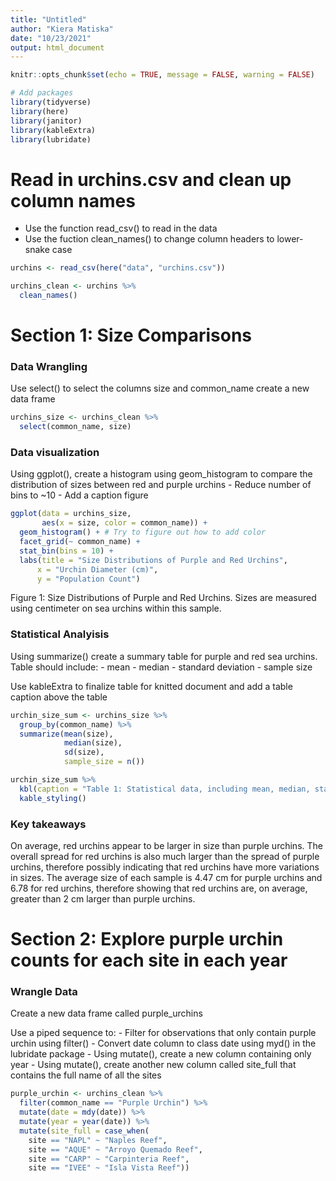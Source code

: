 ```yaml
---
title: "Untitled"
author: "Kiera Matiska"
date: "10/23/2021"
output: html_document
---
```


```r
knitr::opts_chunk$set(echo = TRUE, message = FALSE, warning = FALSE)

# Add packages
library(tidyverse)
library(here)
library(janitor)
library(kableExtra)
library(lubridate)
```

# Read in urchins.csv and clean up column names

- Use the function read_csv() to read in the data
- Use the fuction clean_names() to change column headers to lower-snake case

```r
urchins <- read_csv(here("data", "urchins.csv"))

urchins_clean <- urchins %>% 
  clean_names()
```

# Section 1: Size Comparisons

### Data Wrangling

Use select() to select the columns size and common_name create a new data frame

```r
urchins_size <- urchins_clean %>% 
  select(common_name, size)
```


### Data visualization

Using ggplot(), create a histogram using geom_histogram to compare the distribution of sizes between red and purple urchins
- Reduce number of bins to ~10
- Add a caption figure

```r
ggplot(data = urchins_size,
       aes(x = size, color = common_name)) +
  geom_histogram() + # Try to figure out how to add color
  facet_grid(~ common_name) +
  stat_bin(bins = 10) +
  labs(title = "Size Distributions of Purple and Red Urchins",
      x = "Urchin Diameter (cm)",
      y = "Population Count")
```

Figure 1: Size Distributions of Purple and Red Urchins. Sizes are measured using centimeter on sea urchins within this sample.

### Statistical Analyisis

Using summarize() create a summary table for purple and red sea urchins. Table should include:
- mean
- median
- standard deviation
- sample size

Use kableExtra to finalize table for knitted document and add a table caption above the table

```r
urchin_size_sum <- urchins_size %>% 
  group_by(common_name) %>% 
  summarize(mean(size),
            median(size),
            sd(size),
            sample_size = n())

urchin_size_sum %>% 
  kbl(caption = "Table 1: Statistical data, including mean, median, standard deviation, and sample size, of purple and red sea urchin sizes") %>% 
  kable_styling()
```

### Key takeaways

On average, red urchins appear to be larger in size than purple urchins. The overall spread for red urchins is also much larger than the spread of purple urchins, therefore possibly indicating that red urchins have more variations in sizes. The average size of each sample is 4.47 cm for purple urchins and 6.78 for red urchins, therefore showing that red urchins are, on average, greater than 2 cm larger than purple urchins.

# Section 2: Explore purple urchin counts for each site in each year

### Wrangle Data

Create a new data frame called purple_urchins

Use a piped sequence to:
- Filter for observations that only contain purple urchin using filter()
- Convert date column to class date using myd() in the lubridate package
- Using mutate(), create a new column containing only year
- Using mutate(), create another new column called site_full that contains the full name of all the sites

```r
purple_urchin <- urchins_clean %>% 
  filter(common_name == "Purple Urchin") %>% 
  mutate(date = mdy(date)) %>% 
  mutate(year = year(date)) %>% 
  mutate(site_full = case_when(
    site == "NAPL" ~ "Naples Reef",
    site == "AQUE" ~ "Arroyo Quemado Reef",
    site == "CARP" ~ "Carpinteria Reef",
    site == "IVEE" ~ "Isla Vista Reef"))
```

